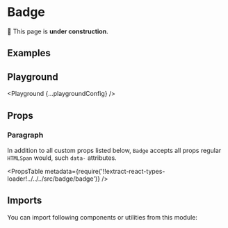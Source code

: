 



# Badge

🚧 This page is **under construction**.

## Examples

<Example title="Sizes" path="badge/sizes">
  <Sizes />
</Example>

## Playground

<Playground {...playgroundConfig} />

## Props

### Paragraph

In addition to all custom props listed below, `Badge` accepts all props regular `HTMLSpan` would, such `data-` attributes.

<PropsTable
  metadata={require('!!extract-react-types-loader!../../../src/badge/badge')}
/>

## Imports

You can import following components or utilities from this module:

<Imports module={BadgeExports} path="@datacamp/waffles/badge" />
